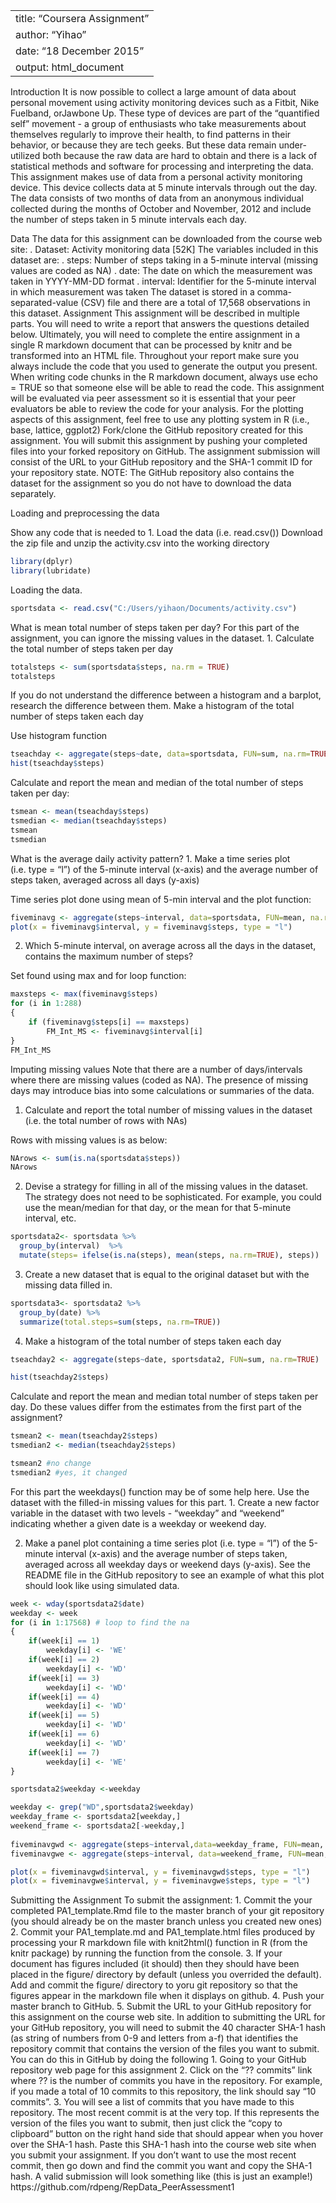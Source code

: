 ---
title: "Coursera Assignment"
author: "Yihao"
date: "18 December 2015"
output: html_document
--


Introduction
It is now possible to collect a large amount of data about personal movement using activity monitoring devices such as a Fitbit, Nike Fuelband, orJawbone Up. These type of devices are part of the "quantified self" movement - a group of enthusiasts who take measurements about themselves regularly to improve their health, to find patterns in their behavior, or because they are tech geeks. But these data remain under-utilized both because the raw data are hard to obtain and there is a lack of statistical methods and software for processing and interpreting the data.
This assignment makes use of data from a personal activity monitoring device. This device collects data at 5 minute intervals through out the day. The data consists of two months of data from an anonymous individual collected during the months of October and November, 2012 and include the number of steps taken in 5 minute intervals each day.

Data
The data for this assignment can be downloaded from the course web site:
.	Dataset: Activity monitoring data [52K]
The variables included in this dataset are:
.	steps: Number of steps taking in a 5-minute interval (missing values are coded as NA)
.	date: The date on which the measurement was taken in YYYY-MM-DD format
.	interval: Identifier for the 5-minute interval in which measurement was taken
The dataset is stored in a comma-separated-value (CSV) file and there are a total of 17,568 observations in this dataset.
Assignment
This assignment will be described in multiple parts. You will need to write a report that answers the questions detailed below. Ultimately, you will need to complete the entire assignment in a single R markdown document that can be processed by knitr and be transformed into an HTML file.
Throughout your report make sure you always include the code that you used to generate the output you present. When writing code chunks in the R markdown document, always use echo = TRUE so that someone else will be able to read the code. This assignment will be evaluated via peer assessment so it is essential that your peer evaluators be able to review the code for your analysis.
For the plotting aspects of this assignment, feel free to use any plotting system in R (i.e., base, lattice, ggplot2)
Fork/clone the GitHub repository created for this assignment. You will submit this assignment by pushing your completed files into your forked repository on GitHub. The assignment submission will consist of the URL to your GitHub repository and the SHA-1 commit ID for your repository state.
NOTE: The GitHub repository also contains the dataset for the assignment so you do not have to download the data separately.

Loading and preprocessing the data

Show any code that is needed to
1.	Load the data (i.e. read.csv())
Download the zip file and unzip the activity.csv into the working directory

```r
library(dplyr)
library(lubridate)
```


Loading the data.
```r
sportsdata <- read.csv("C:/Users/yihaon/Documents/activity.csv")
```


What is mean total number of steps taken per day?
For this part of the assignment, you can ignore the missing values in the dataset.
1.	Calculate the total number of steps taken per day

```r

totalsteps <- sum(sportsdata$steps, na.rm = TRUE)
totalsteps
```


If you do not understand the difference between a histogram and a barplot, research the difference between them. Make a histogram of the total number of steps taken each day

Use histogram function
```r
tseachday <- aggregate(steps~date, data=sportsdata, FUN=sum, na.rm=TRUE)
hist(tseachday$steps)
```


Calculate and report the mean and median of the total number of steps taken per day:
```r
tsmean <- mean(tseachday$steps)
tsmedian <- median(tseachday$steps)
tsmean
tsmedian
```


What is the average daily activity pattern?
1.	Make a time series plot (i.e. type = "l") of the 5-minute interval (x-axis) and the average number of steps taken, averaged across all days (y-axis)

Time series plot done using mean of 5-min interval and the plot function:
```r
fiveminavg <- aggregate(steps~interval, data=sportsdata, FUN=mean, na.rm=TRUE)
plot(x = fiveminavg$interval, y = fiveminavg$steps, type = "l") 
```

2.	Which 5-minute interval, on average across all the days in the dataset, contains the maximum number of steps?

Set found using max and for loop function:
```r
maxsteps <- max(fiveminavg$steps)
for (i in 1:288) 
{
    if (fiveminavg$steps[i] == maxsteps)
        FM_Int_MS <- fiveminavg$interval[i]
}
FM_Int_MS
```


Imputing missing values
Note that there are a number of days/intervals where there are missing values (coded as NA). The presence of missing days may introduce bias into some calculations or summaries of the data.


1.	Calculate and report the total number of missing values in the dataset (i.e. the total number of rows with NAs)

Rows with missing values is as below:
```r
NArows <- sum(is.na(sportsdata$steps))
NArows
```

2.	Devise a strategy for filling in all of the missing values in the dataset. The strategy does not need to be sophisticated. For example, you could use the mean/median for that day, or the mean for that 5-minute interval, etc.

```r
sportsdata2<- sportsdata %>%
  group_by(interval)  %>%
  mutate(steps= ifelse(is.na(steps), mean(steps, na.rm=TRUE), steps))
```


3.	Create a new dataset that is equal to the original dataset but with the missing data filled in.

```r
sportsdata3<- sportsdata2 %>%
  group_by(date) %>%
  summarize(total.steps=sum(steps, na.rm=TRUE))
```


4.	Make a histogram of the total number of steps taken each day 

```r

tseachday2 <- aggregate(steps~date, sportsdata2, FUN=sum, na.rm=TRUE)

hist(tseachday2$steps)
```


Calculate and report the mean and median total number of steps taken per day. Do these values differ from the estimates from the first part of the assignment?

```r
tsmean2 <- mean(tseachday2$steps)
tsmedian2 <- median(tseachday2$steps)

tsmean2 #no change
tsmedian2 #yes, it changed
```


For this part the weekdays() function may be of some help here. Use the dataset with the filled-in missing values for this part.
1.	Create a new factor variable in the dataset with two levels - "weekday" and "weekend" indicating whether a given date is a weekday or weekend day.

2.	Make a panel plot containing a time series plot (i.e. type = "l") of the 5-minute interval (x-axis) and the average number of steps taken, averaged across all weekday days or weekend days (y-axis). See the README file in the GitHub repository to see an example of what this plot should look like using simulated data.

```r
week <- wday(sportsdata2$date)
weekday <- week
for (i in 1:17568) # loop to find the na
{
    if(week[i] == 1)
        weekday[i] <- 'WE'
    if(week[i] == 2)
        weekday[i] <- 'WD'
    if(week[i] == 3)
        weekday[i] <- 'WD'
    if(week[i] == 4)
        weekday[i] <- 'WD'
    if(week[i] == 5)
        weekday[i] <- 'WD'
    if(week[i] == 6)
        weekday[i] <- 'WD'
    if(week[i] == 7)
        weekday[i] <- 'WE'
}

sportsdata2$weekday <-weekday

weekday <- grep("WD",sportsdata2$weekday)
weekday_frame <- sportsdata2[weekday,]
weekend_frame <- sportsdata2[-weekday,]
    
fiveminavgwd <- aggregate(steps~interval,data=weekday_frame, FUN=mean, na.rm=TRUE)
fiveminavgwe <- aggregate(steps~interval, data=weekend_frame, FUN=mean, na.rm=TRUE)

plot(x = fiveminavgwd$interval, y = fiveminavgwd$steps, type = "l")
plot(x = fiveminavgwe$interval, y = fiveminavgwe$steps, type = "l")

```




Submitting the Assignment
To submit the assignment:
1.	Commit the your completed PA1_template.Rmd file to the master branch of your git repository (you should already be on the master branch unless you created new ones)
2.	Commit your PA1_template.md and PA1_template.html files produced by processing your R markdown file with knit2html() function in R (from the knitr package) by running the function from the console.
3.	If your document has figures included (it should) then they should have been placed in the figure/ directory by default (unless you overrided the default). Add and commit the figure/ directory to yoru git repository so that the figures appear in the markdown file when it displays on github.
4.	Push your master branch to GitHub.
5.	Submit the URL to your GitHub repository for this assignment on the course web site.
In addition to submitting the URL for your GitHub repository, you will need to submit the 40 character SHA-1 hash (as string of numbers from 0-9 and letters from a-f) that identifies the repository commit that contains the version of the files you want to submit. You can do this in GitHub by doing the following
1.	Going to your GitHub repository web page for this assignment
2.	Click on the "?? commits" link where ?? is the number of commits you have in the repository. For example, if you made a total of 10 commits to this repository, the link should say "10 commits".
3.	You will see a list of commits that you have made to this repository. The most recent commit is at the very top. If this represents the version of the files you want to submit, then just click the "copy to clipboard" button on the right hand side that should appear when you hover over the SHA-1 hash. Paste this SHA-1 hash into the course web site when you submit your assignment. If you don't want to use the most recent commit, then go down and find the commit you want and copy the SHA-1 hash.
A valid submission will look something like (this is just an example!)
https://github.com/rdpeng/RepData_PeerAssessment1


